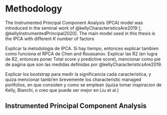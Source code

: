 # Methodology {#sec-methodology}

The Instrumented Principal Component Analysis (IPCA) model was introduced in the seminal work of @kellyCharacteristicsAre2019 [; @kellyInstrumentedPrincipal2020]. The main model used in this thesis is the IPCA with different $K$ number of factors

Explicar la metodologia de IPCA. Si hay tiempo, entonces explicar tambien como funciona el RPCA de Chen and Roussanov. Explicar las R2 (en lugra de R2, entonces poner Total score y predictive score), mencionar como pie de pagina que son las medidas definidas por @kellyCharacteristicsAre2019. 

Explicar los bootstrap para medir la significancia cada caracteristica, y quiza mencionar tambi'en brevemente los characteristic managed portfolios, en que consisten y como se emplean (quiza tomar inspiracion de Kelly, Bianchi, o creo que puede ser mejor en Liu et al.)

## Instrumented Principal Component Analysis


